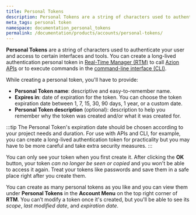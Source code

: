 ```yaml
---
title: Personal Tokens
description: Personal Tokens are a string of characters used to authenticate your user and access to certain interfaces and tools.
meta_tags: personal token
namespace: documentation_personal_tokens
permalink: /documentation/products/accounts/personal-tokens/
---
```


**Personal Tokens** are a string of characters used to authenticate your user and access to certain interfaces and tools. You can create a long-lived authentication personal token in [Real-Time Manager (RTM)](https://manager.azion.com/) to call [Azion APIs](https://api.azion.com/) or to execute commands in the [command-line interface (CLI)](/en/documentation/products/cli/).

While creating a personal token, you'll have to provide:

- **Personal Token name**: descriptive and easy-to-remember name.
- **Expires in**: date of expiration for the token. You can choose the token expiration date between 1, 7, 15, 30, 90 days, 1 year, or a custom date.
- **Personal Token description** (optional): description to help you remember why the token was created and/or what it was created for.

:::tip
The Personal Token's expiration date should be chosen according to your project needs and duration. For use with APIs and CLI, for example, you can create a long-lived authentication token for practicality but you may have to be more careful and take extra security measures.
:::

You can only see your token when you first create it. After clicking the **OK** button, your token *can no longer be seen or copied* and you won't be able to access it again. Treat your tokens like passwords and save them in a safe place right after you create them.

You can create as many personal tokens as you like and you can view them under **Personal Tokens** in the **Account Menu** on the top right corner of **RTM**. You can’t modify a token once it's created, but you'll be able to see its *scope*, *last modified date*, and *expiration date*.